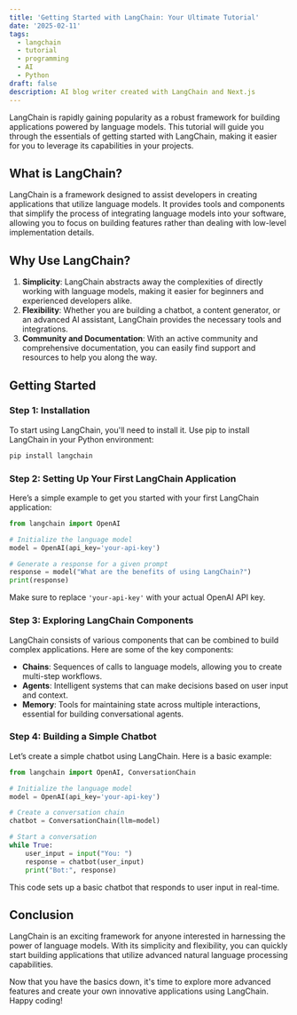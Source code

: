 ```yaml
---
title: 'Getting Started with LangChain: Your Ultimate Tutorial'
date: '2025-02-11'
tags:
  - langchain
  - tutorial
  - programming
  - AI
  - Python
draft: false
description: AI blog writer created with LangChain and Next.js
---
```


LangChain is rapidly gaining popularity as a robust framework for building applications powered by language models. This tutorial will guide you through the essentials of getting started with LangChain, making it easier for you to leverage its capabilities in your projects.

## What is LangChain?

LangChain is a framework designed to assist developers in creating applications that utilize language models. It provides tools and components that simplify the process of integrating language models into your software, allowing you to focus on building features rather than dealing with low-level implementation details.

## Why Use LangChain?

1. **Simplicity**: LangChain abstracts away the complexities of directly working with language models, making it easier for beginners and experienced developers alike.
2. **Flexibility**: Whether you are building a chatbot, a content generator, or an advanced AI assistant, LangChain provides the necessary tools and integrations.
3. **Community and Documentation**: With an active community and comprehensive documentation, you can easily find support and resources to help you along the way.

## Getting Started

### Step 1: Installation

To start using LangChain, you'll need to install it. Use pip to install LangChain in your Python environment:

```bash
pip install langchain
```

### Step 2: Setting Up Your First LangChain Application

Here’s a simple example to get you started with your first LangChain application:

```python
from langchain import OpenAI

# Initialize the language model
model = OpenAI(api_key='your-api-key')

# Generate a response for a given prompt
response = model("What are the benefits of using LangChain?")
print(response)
```

Make sure to replace `'your-api-key'` with your actual OpenAI API key.

### Step 3: Exploring LangChain Components

LangChain consists of various components that can be combined to build complex applications. Here are some of the key components:

- **Chains**: Sequences of calls to language models, allowing you to create multi-step workflows.
- **Agents**: Intelligent systems that can make decisions based on user input and context.
- **Memory**: Tools for maintaining state across multiple interactions, essential for building conversational agents.

### Step 4: Building a Simple Chatbot

Let’s create a simple chatbot using LangChain. Here is a basic example:

```python
from langchain import OpenAI, ConversationChain

# Initialize the language model
model = OpenAI(api_key='your-api-key')

# Create a conversation chain
chatbot = ConversationChain(llm=model)

# Start a conversation
while True:
    user_input = input("You: ")
    response = chatbot(user_input)
    print("Bot:", response)
```

This code sets up a basic chatbot that responds to user input in real-time.

## Conclusion

LangChain is an exciting framework for anyone interested in harnessing the power of language models. With its simplicity and flexibility, you can quickly start building applications that utilize advanced natural language processing capabilities. 

Now that you have the basics down, it's time to explore more advanced features and create your own innovative applications using LangChain. Happy coding!
